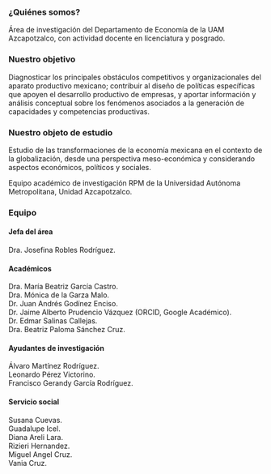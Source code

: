 <body>
  <div class="main">
  
### ¿Quiénes somos?

Área de investigación del Departamento de Economía de la UAM Azcapotzalco, con actividad docente en licenciatura y posgrado.

### Nuestro objetivo

Diagnosticar los principales obstáculos competitivos y organizacionales del aparato productivo mexicano; contribuir al diseño de políticas específicas que apoyen el desarrollo productivo de empresas, y aportar información y análisis conceptual sobre los fenómenos asociados a la generación de capacidades y competencias productivas.

### Nuestro objeto de estudio

Estudio de las transformaciones de la economía mexicana en el contexto de la globalización, desde una perspectiva meso-económica y considerando aspectos económicos, políticos y sociales.

Equipo académico de investigación RPM de la Universidad Autónoma Metropolitana, Unidad Azcapotzalco.

### Equipo

#### Jefa del área

Dra. Josefina Robles Rodríguez.

#### Académicos

Dra. María Beatriz García Castro.\
Dra. Mónica de la Garza Malo.\
Dr. Juan Andrés Godínez Enciso.\
Dr. Jaime Alberto Prudencio Vázquez (ORCID, Google Académico).\
Dr. Edmar Salinas Callejas.\
Dra. Beatriz Paloma Sánchez Cruz.

#### Ayudantes de investigación

Álvaro Martínez Rodríguez.\
Leonardo Pérez Victorino.\
Francisco Gerandy García Rodríguez.

#### Servicio social

Susana Cuevas.\
Guadalupe Icel.\
Diana Areli Lara.\
Rizieri Hernandez.\
Miguel Angel Cruz.\
Vania Cruz.
  
  </div>
</body>
